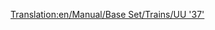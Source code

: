 [[Translation:en/Manual/Base Set/Trains/UU '37']]
{{en/Manual/Base Set/Trains/Trains|Cost=£19,921 ($39,842)
|Speed=144 kph (90 mph)
|Weight=101 t
|Power= 1,750 hp (1,305 kW)
|Annual=£1,828 ($3,656)
|Designed=1959
|Lifespan=20
|Capacity=N/A
|Description=No description has been written for this train yet. If you know something about this train, feel free to edit this page and add it!
|Real-life=This is a renamed version of the [http://en.wikipedia.org/wiki/British_Rail_Class_37 British Rail Class 37].
}}